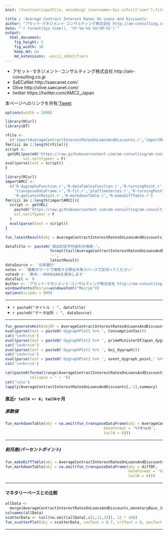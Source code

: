 ```yaml
---
knit: (function(inputFile, encoding) {username<-Sys.info()['user'];fileName<-'defaultPath.csv';pathToFile <-paste0('C:/Users/', username,'/Desktop/pathToCSV/');setwd(pathToFile);buf0<-read.csv(fileName,header = F,skip = 0,stringsAsFactor = F,check.names = F,fileEncoding = 'utf-8');timeStamp<-format(Sys.time(),'%Y%m%d%H%M%S');rmarkdown::render(inputFile, encoding = encoding, output_file = paste0('C:/Users/',username,buf0[2,1],'charts/','am-consulting.co.jp-AverageContractInterestRatesOnLoansAndDiscounts.html')) })

title : 'Average Contract Interest Rates On Loans And Discounts'
author: "アセット･マネジメント･コンサルティング株式会社 http://am-consulting.co.jp"
date: "`r format(Sys.time(), '%Y-%m-%d %H:%M:%S')`"
output: 
  html_document:
    fig_height: 5
    fig_width: 10
    keep_md: no
    md_extensions: -ascii_identifiers 
---
```

<link href="http://knowledgevault.saecanet.com/components/rmarkdown-html.css" rel="stylesheet">
<script src="http://knowledgevault.saecanet.com/components/JavascriptCode.js"></script>
<style>.main-container {max-width : 1000px;}</style>

 - アセット･マネジメント･コンサルティング株式会社 http://am-consulting.co.jp
 - SaECaNet http://saecanet.com/
 - Olive http://olive.saecanet.com/
 - twitter https://twitter.com/AMC2_Japan

本ページへのリンクを共有:<a href="https://twitter.com/share" class="twitter-share-button" data-via="AMC2_Japan" data-size="large">Tweet</a> <script>!function(d,s,id){var js,fjs=d.getElementsByTagName(s)[0],p=/^http:/.test(d.location)?'http':'https';if(!d.getElementById(id)){js=d.createElement(s);js.id=id;js.src=p+'://platform.twitter.com/widgets.js';fjs.parentNode.insertBefore(js,fjs);}}(document, 'script', 'twitter-wjs');</script>

```r
options(width = 1000)
```

```r
library(RCurl)
library(DT)
```

```r
rFile <- 
  c('importAverageContractInterestRatesOnLoansAndDiscounts.r','importMonetarybaseOfJapan-2017.r')
for(iii in 1:length(rFile)){
script <- 
 getURL(paste0('https://raw.githubusercontent.com/am-consulting/am-consulting.github.io/master/',rFile[iii]),
        ssl.verifypeer = F)
eval(parse(text = script))
}
```

```r
library(RCurl)
importAMCC <- 
  c('R-dygraphsFunction.r','R-dataTablesFunction.r','R-turningPoint.r','R-scatterPlot.r',
    'transposeDataFrame.r','R-fit.r','plotTimeSeries.r','R-turningPoint.r','timeSeriesDataFundamentalStatistics.r',
    'R-getLatestResult.r','R-markdownTable.r','R-makeDiffTable.r')
for(iii in 1:length(importAMCC)){
  script <- getURL(
    paste0("https://raw.githubusercontent.com/am-consulting/am-consulting.github.io/master/", importAMCC[iii]),
    ssl.verifypeer = F
  )
  eval(parse(text = script))
}
```

```r
fun_latestResult(obj = AverageContractInterestRatesOnLoansAndDiscounts)
```

```r
dataTitle <- paste0('貸出約定平均金利の推移-',
                    format(tail(AverageContractInterestRatesOnLoansAndDiscounts[,1],1),'%Y年%m月分'),
                    '-',
                    latestResult)
dataSource <- '日本銀行'
notes <- '複数のワードで検索する際は半角スペースで区切ってください'
notes0 <- '表中、-9999はNAを意味します'
dataTail <- 0 
Author <- 'アセット･マネジメント･コンサルティング株式会社 http://am-consulting.co.jp'
windowsFonts(Meiryo=windowsFont("Meiryo"))
options(scipen = 999)
```

***

- `r paste0("タイトル : ", dataTitle)`
- `r paste0("データ出所 : ", dataSource)`

***

```r
fun_generateKnit(objDF = AverageContractInterestRatesOnLoansAndDiscounts[,1:4], group = 0)
eval(parse(text = paste0('dygraphPlot1 %>% ', ConsumptionTax)))
cat('\n<hr>\n')
eval(parse(text = paste0('dygraphPlot1 %>% ', primeMinisterOfJapan_dygraph)))
cat('\n<hr>\n')
eval(parse(text = paste0('dygraphPlot1 %>% ', boj_dygraph)))
cat('\n<hr>\n')
eval(parse(text = paste0('dygraphPlot1 %>% ', event_dygraph_point,' %>%  ',event_dygraph_range)))
cat('\n<hr>\n')
```

```r
cat(paste0(format(range(AverageContractInterestRatesOnLoansAndDiscounts[,1]), '%Y年%m月'),
           collapse = ' ~ '))
cat('\n\n')
lapply(AverageContractInterestRatesOnLoansAndDiscounts[,-1],summary)
```

#### 直近`r tailN <- 6; tailN`ヶ月
##### 原数値

```r
fun_markdownTable(obj = na.omit(fun_transposeDataFrame(obj = AverageContractInterestRatesOnLoansAndDiscounts,
                                            dateFormat = '%Y年%m月',
                                            tailN = 6)))
```

***
##### 前月差(パーセントポイント)

```r
fun_makeDiffTable(obj = AverageContractInterestRatesOnLoansAndDiscounts)
fun_markdownTable(obj = na.omit(fun_transposeDataFrame(obj = diffDF,
                                                       dateFormat = '%Y年%m月',
                                                       tailN = 6)))
```

***
#### マネタリーベースとの比較

```r
allData <- 
  merge(AverageContractInterestRatesOnLoansAndDiscounts,monetaryBase_Japan,by='Date')
colnames(allData)
scatterData <- tail(na.omit(allData[,c(1,11,3)]), 12 * 100)
fun_scatterPlot(obj = scatterData, cexText = 0.7, srtText = 0, posText = 4, offsetText = -1, dataSource = dataSource)
```

<hr>
<script>MakeNegative();</script>
<script>
  (function(i,s,o,g,r,a,m){i['GoogleAnalyticsObject']=r;i[r]=i[r]||function(){
  (i[r].q=i[r].q||[]).push(arguments)},i[r].l=1*new Date();a=s.createElement(o),
  m=s.getElementsByTagName(o)[0];a.async=1;a.src=g;m.parentNode.insertBefore(a,m)
  })(window,document,'script','https://www.google-analytics.com/analytics.js','ga');

  ga('create', 'UA-3077339-5', 'auto');
  ga('send', 'pageview');

</script>
